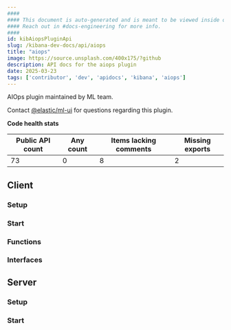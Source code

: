 ```yaml
---
####
#### This document is auto-generated and is meant to be viewed inside our experimental, new docs system.
#### Reach out in #docs-engineering for more info.
####
id: kibAiopsPluginApi
slug: /kibana-dev-docs/api/aiops
title: "aiops"
image: https://source.unsplash.com/400x175/?github
description: API docs for the aiops plugin
date: 2025-03-23
tags: ['contributor', 'dev', 'apidocs', 'kibana', 'aiops']
---
```


AIOps plugin maintained by ML team.

Contact [@elastic/ml-ui](https://github.com/orgs/elastic/teams/ml-ui) for questions regarding this plugin.

**Code health stats**

| Public API count  | Any count | Items lacking comments | Missing exports |
|-------------------|-----------|------------------------|-----------------|
| 73 | 0 | 8 | 2 |

## Client

### Setup
<DocDefinitionList data={[aiopsObj.client.setup]}/>

### Start
<DocDefinitionList data={[aiopsObj.client.start]}/>

### Functions
<DocDefinitionList data={aiopsObj.client.functions}/>

### Interfaces
<DocDefinitionList data={aiopsObj.client.interfaces}/>

## Server

### Setup
<DocDefinitionList data={[aiopsObj.server.setup]}/>

### Start
<DocDefinitionList data={[aiopsObj.server.start]}/>

